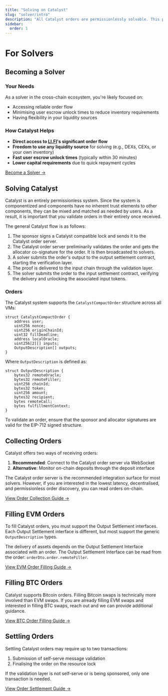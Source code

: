 ```yaml
---
title: "Solving on Catalyst"
slug: "solver/intro"
description: "All Catalyst orders are permissionlessly solvable. This page introduces you how to being solving for Catalyst."
sidebar:
  order: 1
---
```


# For Solvers

## Becoming a Solver

### Your Needs

As a solver in the cross-chain ecosystem, you're likely focused on:

- Accessing reliable order flow
- Minimising user escrow unlock times to reduce inventory requirements
- Having flexibility in your liquidity sources

### How Catalyst Helps

- **Direct access to [LI.FI](http://li.fi/)'s significant order flow**
- **Freedom to use any liquidity source** for solving (e.g., DEXs, CEXs, or your own inventory)
- **Fast user escrow unlock times** (typically within 30 minutes)
- **Lower capital requirements** due to quick repayment cycles

[Become a Solver →](/solver/start-solving)

## Solving Catalyst

Catalyst is an entirely permissionless system. Since the system is componentized and components have no inherent trust elements to other components, they can be mixed and matched as needed by users. As a result, it is important that you validate orders in their entirety once received.

The general Catalyst flow is as follows:

1. The sponsor signs a Catalyst compatible lock and sends it to the Catalyst order server.
2. The Catalyst order server preliminarily validates the order and gets the allocator co-signature for the order. It is then broadcasted to solvers.
3. A solver submits the order's output to the output settlement contract, starting the verification layer.
4. The proof is delivered to the input chain through the validation layer.
5. The solver submits the order to the input settlement contract, verifying the delivery and unlocking the associated input tokens.

### Orders

The Catalyst system supports the `CatalystCompactOrder` structure across all VMs:

```solidity
struct CatalystCompactOrder {
    address user;
    uint256 nonce;
    uint256 originChainId;
    uint32 fillDeadline;
    address localOracle;
    uint256[2][] inputs;
    OutputDescription[] outputs;
}
```

Where `OutputDescription` is defined as:

```solidity
struct OutputDescription {
    bytes32 remoteOracle;
    bytes32 remoteFiller;
    uint256 chainId;
    bytes32 token;
    uint256 amount;
    bytes32 recipient;
    bytes remoteCall;
    bytes fulfillmentContext;
}
```

To validate an order, ensure that the sponsor and allocator signatures are valid for the EIP-712 signed structure.

## Collecting Orders

Catalyst offers two ways of receiving orders:

1. **Recommended**: Connect to the Catalyst order server via WebSocket
2. **Alternative**: Monitor on-chain deposits through the deposit interface

The Catalyst order server is the recommended integration surface for most solvers. However, if you are interested in the lowest latency, decentralised, and permissionless order discovery, you can read orders on-chain.

[View Order Collection Guide →](#)

## Filling EVM Orders

To fill Catalyst orders, you must support the Output Settlement interfaces. Each Output Settlement interface is different, but most support the generic `OutputDescription` types.

The delivery of assets depends on the Output Settlement Interface associated with an order. The Output Settlement Interface can be read from the order: `orderDto.order.remoteFiller`.

[View EVM Order Filling Guide →](#)

## Filling BTC Orders

Catalyst supports Bitcoin orders. Filling Bitcoin swaps is technically more involved than EVM swaps. If you are already filling EVM swaps and interested in filling BTC swaps, reach out and we can provide additional guidance.

[View BTC Order Filling Guide →](#)

## Settling Orders

Settling Catalyst orders may require up to two transactions:
1. Submission of self-serve message validation
2. Finalising the order on the resource lock

If the validation layer is not self-serve or is being sponsored, only one transaction is needed.

[View Order Settlement Guide →](#)